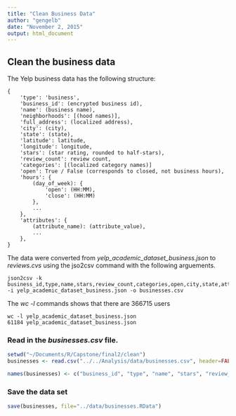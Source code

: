 ```yaml
---
title: "Clean Business Data"
author: "gengelb"
date: "November 2, 2015"
output: html_document
---
```


## Clean the business data

The Yelp business data has the following structure:
```
{
    'type': 'business',
    'business_id': (encrypted business id),
    'name': (business name),
    'neighborhoods': [(hood names)],
    'full_address': (localized address),
    'city': (city),
    'state': (state),
    'latitude': latitude,
    'longitude': longitude,
    'stars': (star rating, rounded to half-stars),
    'review_count': review count,
    'categories': [(localized category names)]
    'open': True / False (corresponds to closed, not business hours),
    'hours': {
        (day_of_week): {
            'open': (HH:MM),
            'close': (HH:MM)
        },
        ...
    },
    'attributes': {
        (attribute_name): (attribute_value),
        ...
    },
}
```
The data were converted from *yelp_academic_dataset_business.json* to *reviews.cvs* using the jso2csv command with the following arguements.
```
json2csv -k business_id,type,name,stars,review_count,categories,open,city,state,attributes  -i yelp_academic_dataset_business.json -o businesses.csv
```

The *wc -l* commands shows that there are 366715 users
```
wc -l yelp_academic_dataset_business.json
61184 yelp_academic_dataset_business.json
```

### Read in the *businesses.csv* file.
```r
setwd("~/Documents/R/Capstone/final2/clean")
businesses <- read.csv("../../Analysis/data/businesses.csv", header=FALSE, stringsAsFactors=FALSE)

names(businesses) <- c("business_id", "type", "name", "stars", "review_count", "categories", "open", "city", "state", "attributes")
```

### Save the data set
```r
save(businesses, file="../data/businesses.RData")
```

